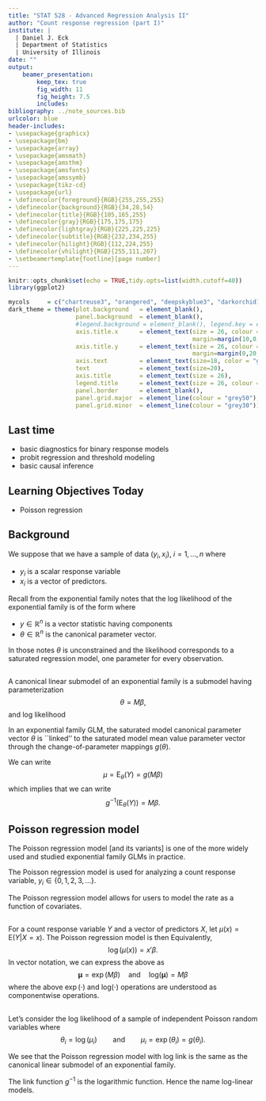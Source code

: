 ```yaml
---
title: "STAT 528 - Advanced Regression Analysis II"
author: "Count response regression (part I)"
institute: |
  | Daniel J. Eck
  | Department of Statistics  
  | University of Illinois
date: ""
output: 
    beamer_presentation:
        keep_tex: true
        fig_width: 11
        fig_height: 7.5
        includes:
bibliography: ../note_sources.bib
urlcolor: blue
header-includes:
- \usepackage{graphicx}
- \usepackage{bm}
- \usepackage{array}
- \usepackage{amsmath}
- \usepackage{amsthm}
- \usepackage{amsfonts}
- \usepackage{amssymb}
- \usepackage{tikz-cd}
- \usepackage{url}
- \definecolor{foreground}{RGB}{255,255,255}
- \definecolor{background}{RGB}{34,28,54}
- \definecolor{title}{RGB}{105,165,255}
- \definecolor{gray}{RGB}{175,175,175}
- \definecolor{lightgray}{RGB}{225,225,225}
- \definecolor{subtitle}{RGB}{232,234,255}
- \definecolor{hilight}{RGB}{112,224,255}
- \definecolor{vhilight}{RGB}{255,111,207}
- \setbeamertemplate{footline}[page number]
---
```


\newcommand{\R}{\mathbb{R}}
\newcommand{\Prob}{\mathbb{P}}
\newcommand{\Proj}{\textbf{P}}
\newcommand{\Hcal}{\mathcal{H}}
\newcommand{\rootn}{\sqrt{n}}
\newcommand{\p}{\mathbf{p}}
\newcommand{\E}{\text{E}}
\newcommand{\Var}{\text{Var}}
\newcommand{\Cov}{\text{Cov}}
\newcommand{\mubf}{\bm{\mu}}
\newcommand{\logit}{\text{logit}}

\newtheorem{cor}{Corollary}
\newtheorem{lem}{Lemma}
\newtheorem{thm}{Theorem}
\newtheorem{defn}{Definition}
\newtheorem{prop}{Proposition}



```r
knitr::opts_chunk$set(echo = TRUE,tidy.opts=list(width.cutoff=40))
library(ggplot2)

mycols     = c("chartreuse3", "orangered", "deepskyblue3", "darkorchid1", "yellow")
dark_theme = theme(plot.background   = element_blank(), 
                   panel.background  = element_blank(),
                   #legend.background = element_blank(), legend.key = element_blank(),
                   axis.title.x      = element_text(size = 26, colour = "grey80",
                                                    margin=margin(10,0,0,0)),
                   axis.title.y      = element_text(size = 26, colour = "grey80",
                                                    margin=margin(0,20,0,0)),
                   axis.text         = element_text(size=18, color = "grey80"), 
                   text              = element_text(size=20),
                   axis.title        = element_text(size = 26),
                   legend.title      = element_text(size = 26, colour = "grey80"),
                   panel.border      = element_blank(),
                   panel.grid.major  = element_line(colour = "grey50"), 
                   panel.grid.minor  = element_line(colour = "grey30"))
```


## Last time 

- basic diagnostics for binary response models
- probit regression and threshold modeling
- basic causal inference



## Learning Objectives Today

- Poisson regression


## Background 

We suppose that we have a sample of data $(y_i,x_i)$, $i = 1,\ldots, n$ where 

- $y_i$ is a scalar response variable 
- $x_i$ is a vector of predictors. 


Recall from the exponential family notes that the log likelihood of the exponential family is of the form
\begin{equation} \label{expolog}
	l(\theta) = \langle y, \theta \rangle - c(\theta),
\end{equation}
where 

- $y \in \R^n$ is a vector statistic having components 
- $\theta \in \R^n$ is the canonical parameter vector. 

In those notes $\theta$ is unconstrained and the likelihood \eqref{expolog} corresponds to a saturated regression model, one parameter for every observation.


## 

A canonical linear submodel of an exponential family is a submodel having parameterization
$$
  \theta = M\beta,
$$
and log likelihood
\begin{equation} \label{subloglike}
  l(\beta) = \langle M'y, \beta \rangle - c(M\beta).
\end{equation}

In an exponential family GLM, the saturated model canonical parameter vector $\theta$ is ``linked'' to the saturated model mean value parameter vector through the change-of-parameter mappings $g(\theta)$. 

\vspace{12pt}
We can write
$$
 \mu = \E_\theta(Y) = g(M\beta) 
$$
which implies that we can write
$$
  g^{-1}\left(\E_\theta(Y)\right) = M\beta.
$$


## Poisson regression model 

The Poisson regression model [and its variants] is one of the more widely used and studied exponential family GLMs in practice. 

\vspace{12pt}
The Poisson regression model is used for analyzing a count response variable, $y_i \in \{0,1,2,3,\ldots\}$.


\vspace{12pt}
The Poisson regression model allows for users to model the rate as a function of covariates. 



## 

For a count response variable $Y$ and a vector of predictors $X$, let $\mu(x) = \E(Y|X = x)$. The Poisson regression model is then 
\begin{equation} \label{loglink}
  \mu(x) = \E(Y|X = x) = \exp\left(x'\beta\right).
\end{equation}
Equivalently, 
$$
  \log\left(\mu(x)\right) = x'\beta.
$$
In vector notation, we can express the above as 
$$
  \mubf = \exp(M\beta) \quad \text{and} \quad \text{log}(\mubf) = M\beta
$$
where the above $\exp(\cdot)$ and log$(\cdot)$ operations are understood as componentwise operations.



## 

Let's consider the log likelihood of a sample of independent Poisson random variables 
\begin{align*}
  \sum_{i=1}^n y_i\log(\mu_i) - \mu_i 
    &=  \sum_{i=1}^n y_i\theta_i - \exp(\theta_i)
\end{align*}
where 
$$
  \theta_i = \log\left(\mu_i\right) \qquad \text{and} \qquad \mu_i = \exp(\theta_i) = g(\theta_i).
$$


We see that the Poisson regression model with log link is the same as the canonical linear submodel of an exponential family. 

\vspace{12pt}
The link function $g^{-1}$ is the logarithmic function. Hence the name log-linear models. 


